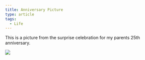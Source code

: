 ```yaml
---
title: Anniversary Picture
type: article
tags:
  - Life
---
```


This is a picture from the surprise celebration for my parents 25th anniversary.

![](/myblogpics/25thanniversary.jpg)
